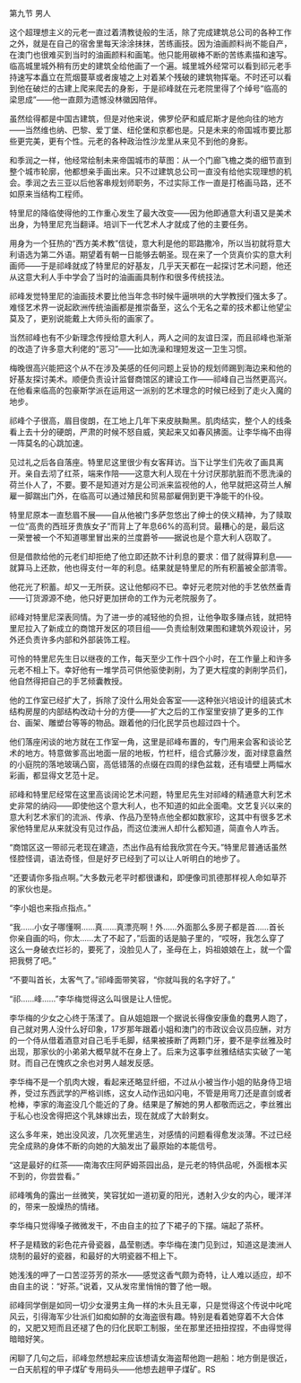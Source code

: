 

第九节 男人

这个超理想主义的元老一直过着清教徒般的生活，除了完成建筑总公司的各种工作之外，就是在自己的宿舍里每天涂涂抹抹，苦练画技。因为油画颜料尚不能自产，在澳门也很难买到当时的油画颜料和画笔。他只能用碳棒不断的苦练素描和速写。临高城里城外稍有历史的建筑全给他画了一个遍。城里城外经常可以看到祁元老手持速写本矗立在荒烟蔓草或者废墟之上对着某个残破的建筑物挥毫。不时还可以看到他在破烂的古建上爬来爬去的身影，于是祁峰就在元老院里得了个绰号“临高的梁思成”――他一直颇为遗憾没林徽因陪伴。

虽然绘得都是中国古建筑，但是对他来说，佛罗伦萨和威尼斯才是他向往的地方――当然维也纳、巴黎、爱丁堡、纽伦堡和京都也是。只是未来的帝国城市要比那些更完美，更有个性。元老的各种政治性沙龙里从来见不到他的身影。

和季润之一样，他经常绘制未来帝国城市的草图：从一个门廊飞檐之类的细节直到整个城市轮廓，他都想亲手画出来。只不过建筑总公司一直没有给他实现理想的机会。季润之去三亚以后他客串规划师职务，不过实际工作一直是打格画马路，还不如原来当结构工程师。

特里尼的降临使得他的工作重心发生了最大改变――因为他即通意大利语又是美术出身，为特里尼充当翻译。培训下一代艺术人才就成了他的主要任务。

用身为一个狂热的“西方美术教”信徒，意大利是他的耶路撒冷，所以当初就将意大利语选为第二外语。期望着有朝一日能够去朝圣。现在来了一个货真价实的意大利画师――于是祁峰就成了特里尼的好基友，几乎天天都在一起探讨艺术问题，他还从这意大利人手中学会了当时的油画画具制作和很多传统技法。

祁峰发觉特里尼的油画技术要比他当年念书时候牛逼哄哄的大学教授们强太多了。难怪艺术界一说起欧洲传统油画都是推崇备至，这么个无名之辈的技术都让他望尘莫及了，更别说能戴上大师头衔的画家了。

当然祁峰也有不少新理念传授给意大利人，两人之间的友谊日深，而且祁峰也渐渐的改造了许多意大利佬的“恶习”――比如洗澡和理短发这一卫生习惯。

梅晚很高兴能把这个从不在涉及美感的任何问题上妥协的规划师踢到海边来和他的好基友探讨美术。顺便负责设计监督商馆区的建设工作――祁峰自己当然更高兴。在他看来临高的包豪斯学派在运用这一派别的艺术理念的时候已经到了走火入魔的地步。

祁峰个子很高，眉目俊朗，在工地上几年下来皮肤黝黑。肌肉结实，整个人的线条看上去十分的硬朗，严肃的时候不怒自威，笑起来又如春风拂面。让李华梅不由得一阵莫名的心跳加速。

见过礼之后各自落座。特里尼这里很少有女客拜访。当下让学生们先收了画具离开。亲自去沏了红茶，端来作陪――这意大利人现在十分讨厌那肮脏而不愿洗澡的荷兰仆人了，不要。要不是知道对方是公司派来监视他的人，他早就把这荷兰人解雇一脚踹出门外，在临高可以通过殖民和贸易部雇佣到更干净能干的仆役。

特里尼原本一直愁眉不展――自从他被门多萨忽悠出了绅士的侠义精神，为了赎取一位“高贵的西班牙贵族女子”而背上了年息66%的高利贷。最糟心的是，最后这一荣誉被一个不知道哪里冒出来的兰度爵爷――据说也是个意大利人窃取了。

但是借款给他的元老们却拒绝了他立即还款不计利息的要求：借了就得算利息――就算马上还款，他也得支付一年的利息。结果就是特里尼的所有积蓄被全部清零。

他花光了积蓄。却又一无所获。这让他郁闷不已。幸好元老院对他的手艺依然垂青――订货源源不绝，他只好更加拼命的工作为元老院服务了。

祁峰对特里尼深表同情。为了进一步的减轻他的负担，让他争取多赚点钱，就把特里尼拉入了新成立的商馆开发区的项目组――负责绘制效果图和建筑外观设计，另外还负责许多内部和外部装饰工程。

可怜的特里尼先生日以继夜的工作，每天至少工作十四个小时，在工作量上和许多元老不相上下。幸好他有一堆学员可供他驱使剥削，为了更大程度的剥削学员们，他自然得把自己的手艺倾囊教授。

他的工作室已经扩大了，拆除了没什么用处会客室――这种张兴培设计的组装式木结构房屋的内部结构改动十分的方便――扩大之后的工作室里安排了更多的工作台、画架、雕塑台等等的物品。跟着他的归化民学员也超过四十个。

他们落座闲谈的地方就在工作室一角，这里是祁峰布置的，专门用来会客和谈论艺术的地方。特意做爹高出地面一层的地板，竹栏杆，组合式藤沙发，面对绿意盎然的小庭院的落地玻璃凸窗，高低错落的点缀在四周的绿色盆栽，还有墙壁上两幅水彩画，都显得文艺范十足。

祁峰和特里尼经常在这里高谈阔论艺术问题，特里尼先生对祁峰的精通意大利艺术史非常的纳闷――即使他这个意大利人，也不知道的如此全面嘞。文艺复兴以来的意大利艺术家们的流派、传承、作品乃至特点他全都如数家珍，这其中有很多艺术家他特里尼从来就没有见过作品，而这位澳洲人却什么都知道，简直令人咋舌。

“商馆区这一带祁元老现在建造，杰出作品有给我欣赏在今天。”特里尼普通话虽然怪腔怪调，语法奇怪，但是好歹已经到了可以让人听明白的地步了。

“还要请你多指点啊。”大多数元老平时都很谦和，即便像司凯德那样视人命如草芥的家伙也是。

“李小姐也来指点指点。”

“我……小女子哪懂啊……真……真漂亮啊！外……外面那么多房子都是首……首长你亲自画的吗，你太……太了不起了，”后面的话是脑子里的，“哎呀，我怎么穿了这么一身破衣烂衫的，要死了，没脸见人了，圣母在上，妈祖娘娘在上，就一个雷把我劈了吧。”

“不要叫首长，太客气了。”祁峰面带笑容，“你就叫我的名字好了。”

“祁……峰……”李华梅觉得这么叫很是让人忸怩。

李华梅的少女之心终于荡漾了。自从姐姐跟一个据说长得像安康鱼的蠢男人跑了，自己就对男人没什么好印象，17岁那年跟着小姐和澳门的市政议会议员应酬，对方的一个侍从借着酒意对自己毛手毛脚，结果被揍断了两颗门牙，要不是李丝雅及时出现，那家伙的小弟弟大概早就不在身上了。后来为这事李丝雅结结实实破了一笔财。而自己在愧疚之余也对男人越发反感。

李华梅不是一个肌肉大嫂，看起来还略显纤细，不过从小被当作小姐的贴身侍卫培养，受过东西武学的严格训练，这女人动作迅如闪电，不管是用弯刀还是直剑或者枪棒，李家的海盗没几个能近的了身。结果是了解她的男人都敬而远之，李丝雅出于私心也没舍得把这个乳妹嫁出去，现在就成了大龄剩女。

这么多年来，她出没风波，几次死里逃生，对感情的问题看得愈发淡薄。不过已经完全成熟的身体不断的向她的大脑发出了最原始的本能信号。

“这是最好的红茶――南海农庄阿萨姆茶园出品，是元老的特供品呢，外面根本买不到的，你尝尝看。”

祁峰嘴角的露出一丝微笑，笑容犹如一道初夏的阳光，透射入少女的内心，暖洋洋的，带来一股燥热的情绪。

李华梅只觉得嗓子微微发干，不由自主的拉了下裙子的下摆。端起了茶杯。

杯子是精致的彩色花卉骨瓷器，晶莹剔透。李华梅在澳门见到过，知道这是澳洲人烧制的最好的瓷器，和最好的大明瓷器不相上下。

她浅浅的呷了一口苦涩芬芳的茶水――感觉这香气颇为奇特，让人难以适应，却不由自主的说：“好茶。”说着，又从发帘里悄悄的瞥了他一眼。

祁峰同学倒是如同一切少女漫男主角一样的木头且无辜，只是觉得这个传说中叱咤风云，引得海军少壮派们如痴如醉的女海盗很有趣。特别是看着她穿着不大合体的，又肥又短而且还褪了色的归化民职工制服，坐在那里还扭扭捏捏，不由得觉得暗暗好笑。

闲聊了几句之后，祁峰忽然想起来应该想请女海盗帮他跑一趟船：地方倒是很近，一白天航程的甲子煤矿专用码头――他想去趟甲子煤矿。RS

